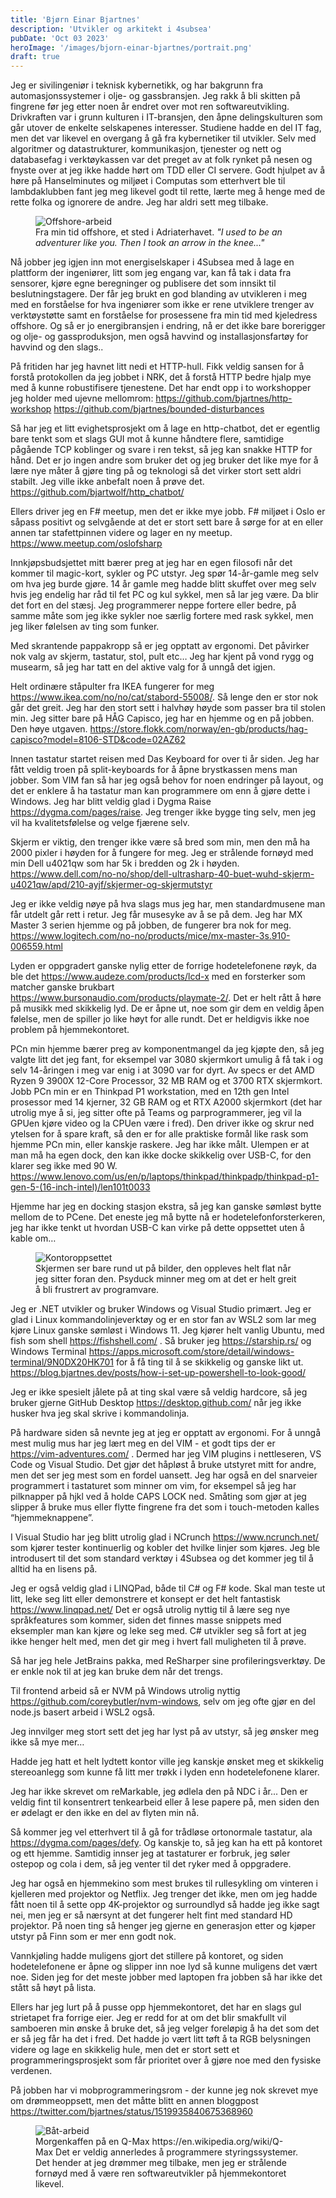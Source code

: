 ```yaml
---
title: 'Bjørn Einar Bjartnes'
description: 'Utvikler og arkitekt i 4subsea'
pubDate: 'Oct 03 2023'
heroImage: '/images/bjorn-einar-bjartnes/portrait.png'
draft: true
---
```








<Question1/>

Jeg er sivilingeniør i teknisk kybernetikk, og har bakgrunn fra automasjonssystemer i olje- og gassbransjen. Jeg rakk å bli skitten på fingrene før jeg etter noen år endret over mot ren softwareutvikling. Drivkraften var i grunn kulturen i IT-bransjen, den åpne delingskulturen som går utover de enkelte selskapenes interesser. Studiene hadde en del IT fag, men det var likevel en overgang å gå fra kybernetiker til utvikler. Selv med algoritmer og datastrukturer, kommunikasjon, tjenester og nett og databasefag i verktøykassen var det preget av at folk rynket på nesen og fnyste over at jeg ikke hadde hørt om TDD eller CI servere. Godt hjulpet av å høre på Hanselminutes og miljøet i Computas som etterhvert ble til lambdaklubben fant jeg meg likevel godt til rette, lærte meg å henge med de rette folka og ignorere de andre. Jeg har aldri sett meg tilbake.
<figure>
	<img src="/images/bjorn-einar-bjartnes/image3.png" alt="Offshore-arbeid"/>
	<figcaption>
		Fra min tid offshore, et sted i Adriaterhavet. <i>"I used to be an adventurer like you. Then I took an arrow in the knee..." </i> 
	</figcaption>
</figure>
Nå jobber jeg igjen inn mot energiselskaper i 4Subsea med å lage en plattform der ingeniører, litt som jeg engang var, kan få tak i data fra sensorer, kjøre egne beregninger og publisere det som innsikt til beslutningstagere. Der får jeg brukt en god blanding av utvikleren i meg med en forståelse for hva ingeniører som ikke er rene utviklere trenger av verktøystøtte samt en forståelse for prosessene fra min tid med kjeledress offshore.
Og så er jo energibransjen i endring, nå er det ikke bare borerigger og olje- og gassproduksjon, men også havvind og installasjonsfartøy for havvind og den slags..

På fritiden har jeg havnet litt nedi et HTTP-hull. Fikk veldig sansen for å forstå protokollen da jeg jobbet i NRK, det å forstå HTTP bedre hjalp mye med å kunne robustifisere tjenestene. Det har endt opp i to workshopper jeg holder med ujevne mellomrom:
https://github.com/bjartnes/http-workshop
https://github.com/bjartnes/bounded-disturbances

Så har jeg et litt evighetsprosjekt om å lage en http-chatbot, det er egentlig bare tenkt som et slags GUI mot å kunne håndtere flere, samtidige pågående TCP koblinger og svare i ren tekst, så jeg kan snakke HTTP for hånd. Det er jo ingen andre som bruker det og jeg bruker det like mye for å lære nye måter å gjøre ting på og teknologi så det virker stort sett aldri stabilt. Jeg ville ikke anbefalt noen å prøve det. https://github.com/bjartwolf/http_chatbot/

Ellers driver jeg en F# meetup, men det er ikke mye jobb. F# miljøet i Oslo er såpass positivt og selvgående at det er stort sett bare å sørge for at en eller annen tar stafettpinnen videre og lager en ny meetup. https://www.meetup.com/oslofsharp



<Question2/>

Innkjøpsbudsjettet mitt bærer preg at jeg har en egen filosofi når det kommer til magic-kort, sykler og PC utstyr. Jeg spør 14-år-gamle meg selv om hva jeg burde gjøre. 14 år gamle meg hadde blitt skuffet over meg selv hvis jeg endelig har råd til fet PC og kul sykkel, men så lar jeg være. Da blir det fort en del stæsj. Jeg programmerer neppe fortere eller bedre, på samme måte som jeg ikke sykler noe særlig fortere med rask sykkel, men jeg liker følelsen av ting som funker.

Med skrantende pappakropp så er jeg opptatt av ergonomi. Det påvirker nok valg av skjerm, tastatur, stol, pult etc… Jeg har kjent på vond rygg og musearm, så jeg har tatt en del aktive valg for å unngå det igjen.

Helt ordinære ståpulter fra IKEA fungerer for meg https://www.ikea.com/no/no/cat/stabord-55008/. Så lenge den er stor nok går det greit. Jeg har den stort sett i halvhøy høyde som passer bra til stolen min. Jeg sitter bare på HÅG Capisco, jeg har en hjemme og en på jobben. Den høye utgaven. https://store.flokk.com/norway/en-gb/products/hag-capisco?model=8106-STD&code=02AZ62

Innen tastatur startet reisen med Das Keyboard for over ti år siden. Jeg har fått veldig troen på split-keyboards for å åpne brystkassen mens man jobber. Som VIM fan så har jeg også behov for noen endringer på layout, og det er enklere å ha tastatur man kan programmere om enn å gjøre dette i Windows. Jeg har blitt veldig glad i Dygma Raise https://dygma.com/pages/raise. Jeg trenger ikke bygge ting selv, men jeg vil ha kvalitetsfølelse og velge fjærene selv.

Skjerm er viktig, den trenger ikke være så bred som min, men den må ha 2000 pixler i høyden for å fungere for meg. Jeg er strålende fornøyd med min Dell u4021qw som har 5k i bredden og 2k i høyden.
https://www.dell.com/no-no/shop/dell-ultrasharp-40-buet-wuhd-skjerm-u4021qw/apd/210-ayjf/skjermer-og-skjermutstyr

Jeg er ikke veldig nøye på hva slags mus jeg har, men standardmusene man får utdelt går rett i retur. Jeg får musesyke av å se på dem. Jeg har MX Master 3 serien hjemme og på jobben, de fungerer bra nok for meg.  https://www.logitech.com/no-no/products/mice/mx-master-3s.910-006559.html

Lyden er oppgradert ganske nylig etter de forrige hodetelefonene røyk, da ble det https://www.audeze.com/products/lcd-x med en forsterker som matcher ganske brukbart https://www.bursonaudio.com/products/playmate-2/. Det er helt rått å høre på musikk med skikkelig lyd. De er åpne ut, noe som gir dem en veldig åpen følelse, men de spiller jo like høyt for alle rundt. Det er heldigvis ikke noe problem på hjemmekontoret.

PCn min hjemme bærer preg av komponentmangel da jeg kjøpte den, så jeg valgte litt det jeg fant, for eksempel var 3080 skjermkort umulig å få tak i og selv 14-åringen i meg var enig i at 3090 var for dyrt. Av specs er det AMD Ryzen 9 3900X 12-Core Processor, 32 MB RAM og et 3700 RTX skjermkort. Jobb PCn min er en Thinkpad P1 workstation, med en 12th gen Intel prosessor med 14 kjerner, 32 GB RAM og et RTX A2000 skjermkort (det har utrolig mye å si, jeg sitter ofte på Teams og parprogrammerer, jeg vil la GPUen kjøre video og la CPUen være i fred). Den driver ikke og skrur ned ytelsen for å spare kraft, så den er for alle praktiske formål like rask som hjemme PCn min, eller kanskje raskere. Jeg har ikke målt. Ulempen er at man må ha egen dock, den kan ikke docke skikkelig over USB-C, for den klarer seg ikke med 90 W. https://www.lenovo.com/us/en/p/laptops/thinkpad/thinkpadp/thinkpad-p1-gen-5-(16-inch-intel)/len101t0033

Hjemme har jeg en docking stasjon ekstra, så jeg kan ganske sømløst bytte mellom de to PCene. Det eneste jeg må bytte nå er hodetelefonforsterkeren, jeg har ikke tenkt ut hvordan USB-C kan virke på dette oppsettet uten å kable om…

<figure>
	<img src="/images/bjorn-einar-bjartnes/image4.png" alt="Kontoroppsettet"/>
	<figcaption>
	Skjermen ser bare rund ut på bilder, den oppleves helt flat når jeg sitter foran den. Psyduck minner meg om at det er helt greit å bli frustrert av programvare.
	</figcaption>
</figure>

<Question3/>

Jeg er .NET utvikler og bruker Windows og Visual Studio primært. Jeg er glad i Linux kommandolinjeverktøy og er en stor fan av WSL2 som lar meg kjøre Linux ganske sømløst i Windows 11. Jeg kjører helt vanlig Ubuntu, med fish som shell https://fishshell.com/ . Så bruker jeg https://starship.rs/ og Windows Terminal https://apps.microsoft.com/store/detail/windows-terminal/9N0DX20HK701 for å få ting til å se skikkelig og ganske likt ut. https://blog.bjartnes.dev/posts/how-i-set-up-powershell-to-look-good/

Jeg er ikke spesielt jålete på at ting skal være så veldig hardcore, så jeg bruker gjerne GitHub Desktop  https://desktop.github.com/ når jeg ikke husker hva jeg skal skrive i kommandolinja.

På hardware siden så nevnte jeg at jeg er opptatt av ergonomi. For å unngå mest mulig mus har jeg lært meg en del VIM - et godt tips der er https://vim-adventures.com/ . Dermed har jeg VIM plugins i nettleseren, VS Code og Visual Studio. Det gjør det håpløst å bruke utstyret mitt for andre, men det ser jeg mest som en fordel uansett. Jeg har også en del snarveier programmert i tastaturet som minner om vim, for eksempel så jeg har pilknapper på hjkl ved å holde CAPS LOCK ned. Småting som gjør at jeg slipper å bruke mus eller flytte fingrene fra det som i touch-metoden kalles “hjemmeknappene”.

I Visual Studio har jeg blitt utrolig glad i NCrunch https://www.ncrunch.net/ som kjører tester kontinuerlig og kobler det hvilke linjer som kjøres. Jeg ble introdusert til det som standard verktøy i 4Subsea og det kommer jeg til å alltid ha en lisens på.

Jeg er også veldig glad i LINQPad, både til C# og F# kode. Skal man teste ut litt, leke seg litt eller demonstrere et konsept er det helt fantastisk https://www.linqpad.net/ Det er også utrolig nyttig til å lære seg nye språkfeatures som kommer, siden det finnes masse snippets med eksempler man kan kjøre og leke seg med. C# utvikler seg så fort at jeg ikke henger helt med, men det gir meg i hvert fall muligheten til å prøve.

Så har jeg hele JetBrains pakka, med ReSharper sine  profileringsverktøy. De er enkle nok til at jeg kan bruke dem når det trengs.

Til frontend arbeid så er NVM på Windows utrolig nyttig https://github.com/coreybutler/nvm-windows, selv om jeg ofte gjør en del node.js basert arbeid i WSL2 også.



<Question4/>

Jeg innvilger meg stort sett det jeg har lyst på av utstyr, så jeg ønsker meg ikke så mye mer…

Hadde jeg hatt et helt lydtett kontor ville jeg kanskje ønsket meg et skikkelig stereoanlegg som kunne få litt mer trøkk i lyden enn hodetelefonene klarer. 

Jeg har ikke skrevet om reMarkable, jeg ødlela den på NDC i år... Den er veldig fint til konsentrert tenkearbeid eller å lese papere på, men siden den er ødelagt er den ikke en del av flyten min nå. 

Så kommer jeg vel etterhvert til å gå for trådløse ortonormale tastatur, ala https://dygma.com/pages/defy. Og kanskje to, så jeg kan ha ett på kontoret og ett hjemme. Samtidig innser jeg at tastaturer er forbruk, jeg søler ostepop og cola i dem, så jeg venter til det ryker med å oppgradere.

Jeg har også en hjemmekino som mest brukes til rullesykling om vinteren i kjelleren med projektor og Netflix. Jeg trenger det ikke, men om jeg hadde fått noen til å sette opp 4K-projektor og surroundlyd så hadde jeg ikke sagt nei, men jeg er så nærsynt at det fungerer helt fint med standard HD projektor. På noen ting så henger jeg gjerne en generasjon etter og kjøper utstyr på Finn som er mer enn godt nok.

Vannkjøling hadde muligens gjort det stillere på kontoret, og siden hodetelefonene er åpne og slipper inn noe lyd så kunne muligens det vært noe. Siden jeg for det meste jobber med laptopen fra jobben så har ikke det stått så høyt på lista.

Ellers har jeg lurt på å pusse opp hjemmekontoret, det har en slags gul strietapet fra forrige eier. Jeg er redd for at om det blir smakfullt vil samboeren min ønske å bruke det, så jeg velger foreløpig å ha det som det er så jeg får ha det i fred. Det hadde jo vært litt tøft å ta RGB belysningen videre og lage en skikkelig hule, men det er stort sett et programmeringsprosjekt som får prioritet over å gjøre noe med den fysiske verdenen.

På jobben har vi mobprogrammeringsrom - der kunne jeg nok skrevet mye om drømmeoppsett, men det måtte blitt en annen bloggpost https://twitter.com/bjartnes/status/1519935840675368960

<figure>
	<img src="/images/bjorn-einar-bjartnes/image2.png" alt="Båt-arbeid"/>
	<figcaption>
		Morgenkaffen på en Q-Max https://en.wikipedia.org/wiki/Q-Max Det er veldig annerledes å programmere styringssystemer. Det hender at jeg drømmer meg tilbake, men jeg er strålende fornøyd med å være ren softwareutvikler på hjemmekontoret likevel.
	</figcaption>
</figure>

